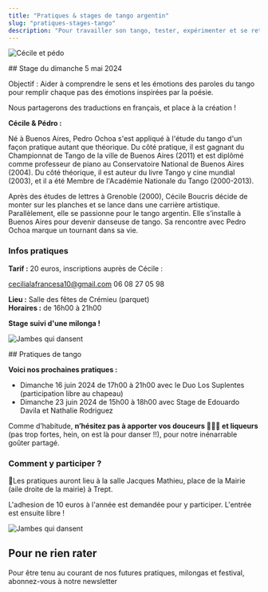 ```yaml
---
title: "Pratiques & stages de tango argentin"
slug: "pratiques-stages-tango"
description: "Pour travailler son tango, tester, expérimenter et se retrouver, rien ne vaut une bonne pratique !"
---
```



<Container>

<TextWithImage order="imageText">

<Image
  slot="content1"
  src="/img/photos/stages/cecilepedro.webp"
  width={800}
  height={500}
  format="webp"
  alt="Cécile et pédo"
/>

<section slot='content2'>
## Stage du dimanche 5 mai 2024

Objectif : Aider à comprendre le sens et les émotions des paroles du tango pour remplir chaque pas des émotions inspirées par la poésie.

Nous partagerons des traductions en français, et place à la création !

**Cécile & Pédro :**

Né à Buenos Aires, Pedro Ochoa s'est appliqué à l'étude du tango d'un façon pratique autant que théorique. Du côté pratique, il est gagnant du Championnat de Tango de la ville de Buenos Aires (2011) et est diplômé comme professeur de piano au Conservatoire National de Buenos Aires (2004). Du côté théorique, il est auteur du livre Tango y cine mundial (2003), et il a été Membre de l'Académie Nationale du Tango (2000-2013).

Après des études de lettres à Grenoble (2000), Cécile Boucris décide de monter sur les planches et se lance dans une carrière artistique. Parallèlement, elle se passionne pour le tango argentin. Elle s’installe à Buenos Aires pour devenir danseuse de tango. Sa rencontre avec Pedro Ochoa marque un tournant dans sa vie.

### Infos pratiques

**Tarif :** 20 euros, inscriptions auprès de Cécile :

<a href="mailto:cecilialafrancesa10@gmail.com">cecilialafrancesa10@gmail.com</a>
06 08 27 05 98

**Lieu :** Salle des fêtes de Crémieu (parquet)  
**Horaires :** de 16h00 à 21h00

**Stage suivi d'une milonga !**

</section>
</TextWithImage>

<TextWithImage order="imageText">

<Image
  slot="content2"
  src="/img/photos/parada.jpg"
  width={800}
  height={500}
  format="webp"
  alt="Jambes qui dansent"
/>

<section slot='content1'>
## Pratiques de tango

**Voici nos prochaines pratiques :**

- Dimanche 16 juin 2024 de 17h00 à 21h00 avec le Duo Los Suplentes (participation libre au chapeau)
- Dimanche 23 juin 2024 de 15h00 à 18h00 avec Stage de Edouardo Davila et Nathalie Rodriguez

Comme d’habitude, **n’hésitez pas à apporter vos douceurs 🍊🧁🥂 et liqueurs** (pas trop fortes, hein, on est là pour danser !!), pour notre inénarrable goûter partagé.

### Comment y participer ?

📍Les pratiques auront lieu à la salle Jacques Mathieu, place de la Mairie (aile droite de la mairie) à Trept.

L'adhesion de 10 euros à l'année est demandée pour y participer. L'entrée est ensuite libre !

</section>
</TextWithImage>

<TextWithImage order="imageText">
<Image
  slot="content1"
  src="/img/photos/newsletter.jpg"
  width={800}
  height={500}
  format="webp"
  alt="Jambes qui dansent"
/>

<section slot='content2'>
<h2>Pour ne rien rater</h2>

<p>
  Pour être tenu au courant de nos futures pratiques, milongas et festival,
  abonnez-vous à notre newsletter
</p>
<div class="ml-embedded form-container text-dark" data-form="eVDGbP" />

</section>
</TextWithImage>
</Container>
